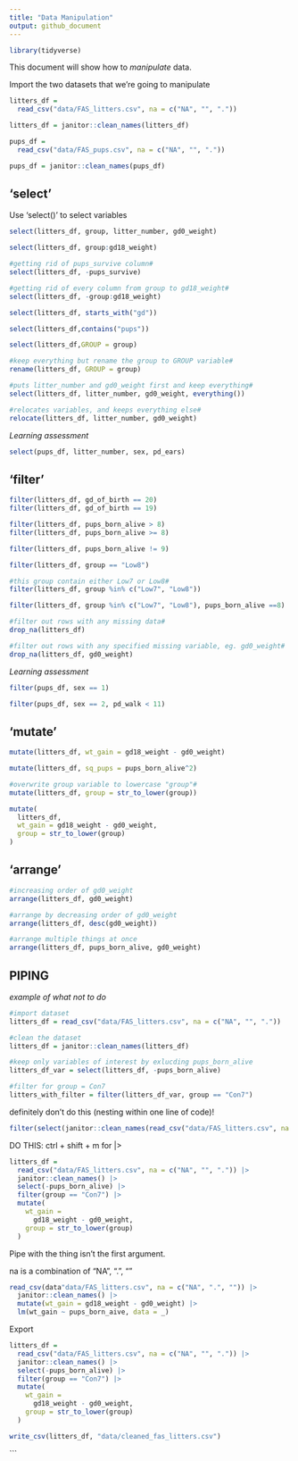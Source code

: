 ```yaml
---
title: "Data Manipulation"
output: github_document
---
```


```r
library(tidyverse)
```

This document will show how to *manipulate* data.

Import the two datasets that we're going to manipulate

```r
litters_df = 
  read_csv("data/FAS_litters.csv", na = c("NA", "", "."))

litters_df = janitor::clean_names(litters_df)

pups_df = 
  read_csv("data/FAS_pups.csv", na = c("NA", "", "."))

pups_df = janitor::clean_names(pups_df)
```

## 'select'

Use 'select()' to select variables

```r
select(litters_df, group, litter_number, gd0_weight)
```

```r
select(litters_df, group:gd18_weight)
```


```r
#getting rid of pups_survive column#
select(litters_df, -pups_survive)
```

```r
#getting rid of every column from group to gd18_weight#
select(litters_df, -group:gd18_weight)
```

```r
select(litters_df, starts_with("gd"))

select(litters_df,contains("pups"))
```

```r
select(litters_df,GROUP = group)

#keep everything but rename the group to GROUP variable#
rename(litters_df, GROUP = group)

#puts litter_number and gd0_weight first and keep everything#
select(litters_df, litter_number, gd0_weight, everything())

#relocates variables, and keeps everything else#
relocate(litters_df, litter_number, gd0_weight)
```

*Learning assessment*
```r
select(pups_df, litter_number, sex, pd_ears)
```



## 'filter'

```r
filter(litters_df, gd_of_birth == 20)
filter(litters_df, gd_of_birth == 19)
```

```r
filter(litters_df, pups_born_alive > 8)
filter(litters_df, pups_born_alive >= 8)
```

```r
filter(litters_df, pups_born_alive != 9)
```

```r
filter(litters_df, group == "Low8")

#this group contain either Low7 or Low8#
filter(litters_df, group %in% c("Low7", "Low8"))
```

```r
filter(litters_df, group %in% c("Low7", "Low8"), pups_born_alive ==8)
```

```r
#filter out rows with any missing data#
drop_na(litters_df)

#filter out rows with any specified missing variable, eg. gd0_weight#
drop_na(litters_df, gd0_weight)
```

*Learning assessment*
```r
filter(pups_df, sex == 1)

filter(pups_df, sex == 2, pd_walk < 11)
```



## 'mutate'

```r
mutate(litters_df, wt_gain = gd18_weight - gd0_weight)

mutate(litters_df, sq_pups = pups_born_alive^2)

#overwrite group variable to lowercase "group"#
mutate(litters_df, group = str_to_lower(group))

mutate(
  litters_df,
  wt_gain = gd18_weight - gd0_weight,
  group = str_to_lower(group)
)
```

## 'arrange'

```r
#increasing order of gd0_weight
arrange(litters_df, gd0_weight)

#arrange by decreasing order of gd0_weight
arrange(litters_df, desc(gd0_weight))

#arrange multiple things at once
arrange(litters_df, pups_born_alive, gd0_weight)
```


## PIPING

_example of what not to do_ 
```r
#import dataset
litters_df = read_csv("data/FAS_litters.csv", na = c("NA", "", "."))

#clean the dataset
litters_df = janitor::clean_names(litters_df)

#keep only variables of interest by exlucding pups_born_alive
litters_df_var = select(litters_df, -pups_born_alive)

#filter for group = Con7
litters_with_filter = filter(litters_df_var, group == "Con7")
```

definitely don't do this (nesting within one line of code)!

```r
filter(select(janitor::clean_names(read_csv("data/FAS_litters.csv", na = c(NA", "", ".") etc...
```

DO THIS:
ctrl + shift + m for |>  
```r
litters_df = 
  read_csv("data/FAS_litters.csv", na = c("NA", "", ".")) |>  
  janitor::clean_names() |> 
  select(-pups_born_alive) |> 
  filter(group == "Con7") |> 
  mutate(
    wt_gain = 
      gd18_weight - gd0_weight,
    group = str_to_lower(group)
  )
```

Pipe with the thing isn't the first argument.

na is a combination of "NA", ".", ""
```r
read_csv(data"data/FAS_litters.csv", na = c("NA", ".", "")) |> 
  janitor::clean_names() |> 
  mutate(wt_gain = gd18_weight - gd0_weight) |> 
  lm(wt_gain ~ pups_born_aive, data = _)
```

Export
```r
litters_df = 
  read_csv("data/FAS_litters.csv", na = c("NA", "", ".")) |>  
  janitor::clean_names() |> 
  select(-pups_born_alive) |> 
  filter(group == "Con7") |> 
  mutate(
    wt_gain = 
      gd18_weight - gd0_weight,
    group = str_to_lower(group)
  )

write_csv(litters_df, "data/cleaned_fas_litters.csv")
```
```


